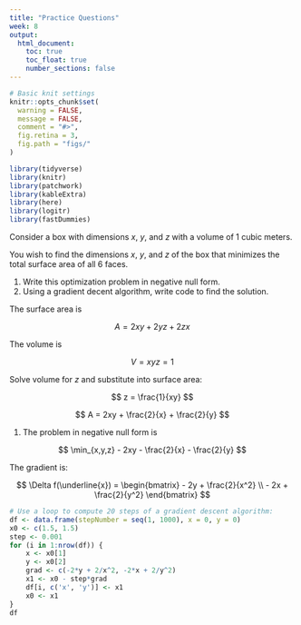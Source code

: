 ```yaml
---
title: "Practice Questions"
week: 8
output:
  html_document:
    toc: true
    toc_float: true
    number_sections: false
---
```


```r
# Basic knit settings
knitr::opts_chunk$set(
  warning = FALSE,
  message = FALSE,
  comment = "#>",
  fig.retina = 3,
  fig.path = "figs/"
)

library(tidyverse)
library(knitr)
library(patchwork)
library(kableExtra)
library(here)
library(logitr)
library(fastDummies)
```

Consider a box with dimensions $x$, $y$, and $z$ with a volume of 1 cubic meters.

You wish to find the dimensions $x$, $y$, and $z$ of the box that minimizes the total surface area of all 6 faces.

1. Write this optimization problem in negative null form.
2. Using a gradient decent algorithm, write code to find the solution.

The surface area is 

$$
A = 2xy + 2yz + 2zx
$$

The volume is 

$$
V = xyz = 1
$$

Solve volume for $z$ and substitute into surface area:

$$
z = \frac{1}{xy}
$$

$$
A = 2xy + \frac{2}{x} + \frac{2}{y}
$$

1. The problem in negative null form is 

$$
\min_{x,y,z} - 2xy - \frac{2}{x} - \frac{2}{y}
$$

The gradient is:

$$
\Delta f(\underline{x}) = 
\begin{bmatrix}
- 2y + \frac{2}{x^2}
\\ 
- 2x + \frac{2}{y^2}
\end{bmatrix}
$$

```r
# Use a loop to compute 20 steps of a gradient descent algorithm:
df <- data.frame(stepNumber = seq(1, 1000), x = 0, y = 0)
x0 <- c(1.5, 1.5)
step <- 0.001
for (i in 1:nrow(df)) {
    x <- x0[1]
    y <- x0[2]
    grad <- c(-2*y + 2/x^2, -2*x + 2/y^2)
    x1 <- x0 - step*grad
    df[i, c('x', 'y')] <- x1
    x0 <- x1
}
df
```
